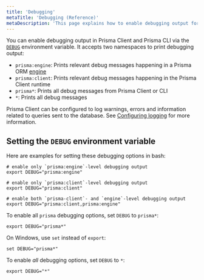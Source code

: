 ```yaml
---
title: 'Debugging'
metaTitle: 'Debugging (Reference)'
metaDescription: 'This page explains how to enable debugging output for Prisma Client by setting the `DEBUG` environment variable.'
---
```


<TopBlock>

You can enable debugging output in Prisma Client and Prisma CLI via the [`DEBUG`](/orm/reference/environment-variables-reference#debug) environment variable. It accepts two namespaces to print debugging output:

- `prisma:engine`: Prints relevant debug messages happening in a Prisma ORM [engine](https://github.com/prisma/prisma-engines/)
- `prisma:client`: Prints relevant debug messages happening in the Prisma Client runtime
- `prisma*`: Prints all debug messages from Prisma Client or CLI
- `*`: Prints all debug messages

<Admonition type="info">

Prisma Client can be configured to log warnings, errors and information related to queries sent to the database. See [Configuring logging](/orm/prisma-client/observability-and-logging/logging) for more information.

</Admonition>

</TopBlock>

## Setting the `DEBUG` environment variable

Here are examples for setting these debugging options in bash:

```terminal
# enable only `prisma:engine`-level debugging output
export DEBUG="prisma:engine"

# enable only `prisma:client`-level debugging output
export DEBUG="prisma:client"

# enable both `prisma-client`- and `engine`-level debugging output
export DEBUG="prisma:client,prisma:engine"
```

To enable all `prisma` debugging options, set `DEBUG` to `prisma*`:

```terminal
export DEBUG="prisma*"
```

On Windows, use `set` instead of `export`:

```terminal
set DEBUG="prisma*"
```

To enable _all_ debugging options, set `DEBUG` to `*`:

```terminal
export DEBUG="*"
```
